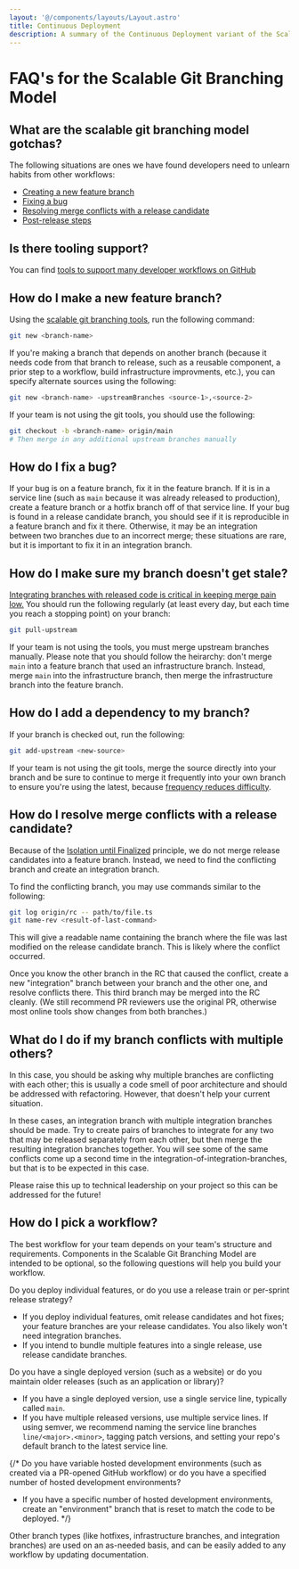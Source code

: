 ```yaml
---
layout: '@/components/layouts/Layout.astro'
title: Continuous Deployment
description: A summary of the Continuous Deployment variant of the Scalable Git Branching Model
---
```



# FAQ's for the Scalable Git Branching Model

## What are the scalable git branching model gotchas?

The following situations are ones we have found developers need to unlearn
habits from other workflows:

- [Creating a new feature branch](#how-do-i-make-a-new-feature-branch)
- [Fixing a bug](#how-do-i-fix-a-bug)
- [Resolving merge conflicts with a release candidate](#how-do-i-resolve-merge-conflicts-with-a-release-candidate)
- [Post-release steps](#how-do-i-make-sure-my-branch-doesnt-get-stale)

## Is there tooling support?

You can find [tools to support many developer workflows on GitHub][git-tools]

## How do I make a new feature branch?

Using the [scalable git branching tools][git-tools], run the following command:

```sh
git new <branch-name>
```

If you're making a branch that depends on another branch (because it needs code
from that branch to release, such as a reusable component, a prior step to a
workflow, build infrastructure improvments, etc.), you can specify alternate
sources using the following:

```sh
git new <branch-name> -upstreamBranches <source-1>,<source-2>
```

If your team is not using the git tools, you should use the following:

```sh
git checkout -b <branch-name> origin/main
# Then merge in any additional upstream branches manually
```

## How do I fix a bug?

If your bug is on a feature branch, fix it in the feature branch. If it is in a
service line (such as `main` because it was already released to production),
create a feature branch or a hotfix branch off of that service line. If your bug
is found in a release candidate branch, you should see if it is reproducible in
a feature branch and fix it there. Otherwise, it may be an integration between
two branches due to an incorrect merge; these situations are rare, but it is
important to fix it in an integration branch.

## How do I make sure my branch doesn't get stale?

[Integrating branches with released code is critical in keeping merge pain
low.][FrequencyReducesDifficulty] You should run the following regularly (at
least every day, but each time you reach a stopping point) on your branch:

```sh
git pull-upstream
```

If your team is not using the tools, you must merge upstream branches manually.
Please note that you should follow the heirarchy: don't merge `main` into a
feature branch that used an infrastructure branch. Instead, merge `main` into
the infrastructure branch, then merge the infrastructure branch into the feature
branch.

## How do I add a dependency to my branch?

If your branch is checked out, run the following:

```sh
git add-upstream <new-source>
```

If your team is not using the git tools, merge the source directly into your
branch and be sure to continue to merge it frequently into your own branch to
ensure you're using the latest, because [frequency reduces difficulty][FrequencyReducesDifficulty].

## How do I resolve merge conflicts with a release candidate?

Because of the [Isolation until Finalized][principle-isolation] principle, we do
not merge release candidates into a feature branch. Instead, we need to find the
conflicting branch and create an integration branch.

To find the conflicting branch, you may use commands similar to the following:

```sh
git log origin/rc -- path/to/file.ts
git name-rev <result-of-last-command>
```

This will give a readable name containing the branch where the file was last
modified on the release candidate branch. This is likely where the conflict
occurred.

Once you know the other branch in the RC that caused the conflict, create a new
"integration" branch between your branch and the other one, and resolve
conflicts there. This third branch may be merged into the RC cleanly. (We still
recommend PR reviewers use the original PR, otherwise most online tools show
changes from both branches.)

## What do I do if my branch conflicts with multiple others?

In this case, you should be asking why multiple branches are conflicting with
each other; this is usually a code smell of poor architecture and should be
addressed with refactoring. However, that doesn't help your current situation.

In these cases, an integration branch with multiple integration branches should
be made. Try to create pairs of branches to integrate for any two that may be
released separately from each other, but then merge the resulting integration
branches together. You will see some of the same conflicts come up a second time
in the integration-of-integration-branches, but that is to be expected in this
case.

Please raise this up to technical leadership on your project so this can be
addressed for the future!

## How do I pick a workflow?

The best workflow for your team depends on your team's structure and
requirements. Components in the Scalable Git Branching Model are intended to
be optional, so the following questions will help you build your workflow.

Do you deploy individual features, or do you use a release train or per-sprint
release strategy?

- If you deploy individual features, omit release candidates and hot fixes; your
  feature branches are your release candidates. You also likely won't need integration branches.
- If you intend to bundle multiple features into a single release, use release
  candidate branches.

Do you have a single deployed version (such as a website) or do you maintain
older releases (such as an application or library)?

- If you have a single deployed version, use a single service line, typically
  called `main`.
- If you have multiple released versions, use multiple service lines. If using
  semver, we recommend naming the service line branches `line/<major>.<minor>`,
  tagging patch versions, and setting your repo's default branch to the latest service line.

{/*
Do you have variable hosted development environments (such as created via a PR-opened GitHub workflow) or do you have a specified number of hosted development environments?

- If you have a specific number of hosted development environments, create an
  "environment" branch that is reset to match the code to be deployed.
*/}

Other branch types (like hotfixes, infrastructure branches, and integration
branches) are used on an as-needed basis, and can be easily added to any
workflow by updating documentation.

[git-tools]: https://github.com/PrincipleStudios/scalable-git-branching-tools
[FrequencyReducesDifficulty]: https://martinfowler.com/bliki/FrequencyReducesDifficulty.html
[principle-isolation]: https://principlestudios.com/article/a-scalable-git-branching-model/#isolation-until-finalized
